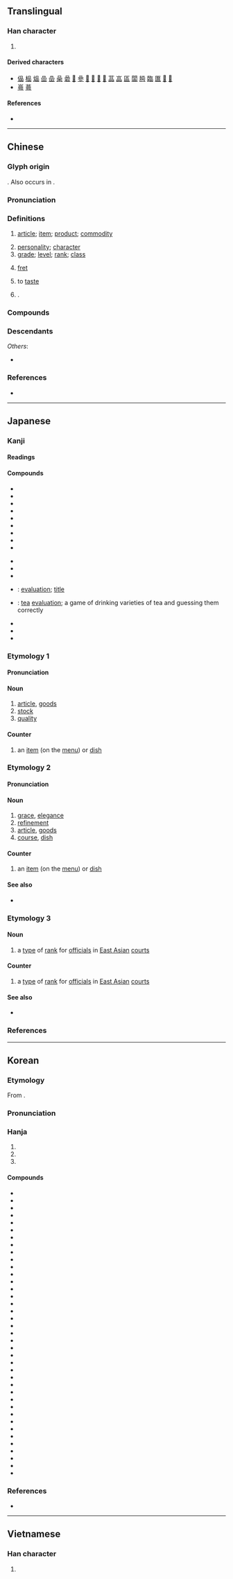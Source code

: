 {{also|晶|㗊}}
{{character info}}
==Translingual==
{{stroke order|strokes=9}}

===Han character===
{{Han char|rn=30|rad=口|as=06|sn=9|four=60660|canj=RRR|ids=⿱口吅}}

# {{mul-shuowen radical-def|42}}

====Derived characters====
* [[偘]] [[榀]] [[煰]] [[嵒]] [[喦]] [[喿]] [[碞]] [[𠻖]] [[𠻝]] [[𠼧]] [[𤸔]] [[𭊉]] [[𮀭]] [[䓵]] [[嵓]] [[區]] [[闆]] [[㬽]] [[臨]] [[匲]] [[𠾅]] [[𥰔]]
* [[㠋]] [[蕚]]

====References====
* {{Han ref|kx=0188.120|dkj=03581|dj=0407.120|hdz=10615.100|uh=54C1|ud=21697|bh=AB7E|bd=43902}}

----

==Chinese==
{{zh-forms|alt=𠯮}}

===Glyph origin===
{{Han etym}}
{{zh-etym-triple|口|mouth}}. Also occurs in {{zh-l|*區}}.

===Pronunciation===
{{zh-pron
|m=pǐn
|ma=Zh-pin.ogg
|m-s=pin3
|c=ban2
|c-t=
|g=pin3
|h=pfs=phín;gd=pin3
|j=bing2
|mb=pěng
|md=pīng
|mn=ml,jj,tw:phín
|mn-t=bing2/bang2
|mn-t_note=bing2 - literary; bang2 - vernacular
|w=2phin
|x=pin3
|mc=y
|oc=y
|cat=n,pn,v
}}

===Definitions===
{{zh-hanzi}}

# [[article]]; [[item]]; [[product]]; [[commodity]]
#: {{zh-x|商品|merchandise}}
#: {{zh-x|食品|foodstuff}}
# [[personality]]; [[character]]
# [[grade]]; [[level]]; [[rank]]; [[class]]
# {{lb|zh|musical instrument|of a [[string instrument]]}} [[fret]]
# to [[taste]]
# {{surname|zh}}.

===Compounds===
{{zh-der|產品|一品|一品紅|一品鍋|三品|上品|下品|中心商品|中間產品|九品|九品中正|九品詞|乳品|乳製品|五品|人品|代替品|代用品|仿冒品|仿製品|低溫食品|作品|供品|保養品|健康食品|偽品|備品|備用品|免稅品|冰品|冷凍食品|凡品|出品|出版品|副產品|加工品|劣品|化妝品|半成品|半製品|印刷品|品位|品位分類|品例|品名|品味|品嘗|品嚐|品學|品學兼優|品官|品度|品庶|品弄|品彙|品從|品德|品性|品月|品服|品望|品格|品格教育|品格清高|品次|品流|品牌|品物|品理|品目|品相|品秩|品種|品種改良|品竹彈絲|品竹調弦|品竹調絲|品第|品節|品管|品管員|品管圈|品簫|品紅|品級|品綠|品脫|品花寶鑑|品茗|品茶|品蓮臺|品藻|品行|品行端醇|品評|品調|品貌|品貌風流|品質|品質管制|品酒|品酒師|品量|品鑑|品頭論足|品頭題足|品題|品類|品食|品高德重|商品|商品情報|商品條碼|商品檢驗|國產品|大品般若|奢侈品|奶品|妙品|官品|宣傳品|對品調用|小品|小品文|展覽品|工藝品|差品|廢品|強化食品|彈絲品竹|微波食品|必需品|成品|戰利品|手工藝品|抵押品|拳頭產品|擔保品|敦品勵學|日用品|晚明小品|普門品|書品|替代品|果品|棉織品|棋品|極品|樂品|樣品|樣品屋|次品|正品|殉葬品|殊品|殘品|毒品|毛織品|民用品|油品|流品|流當品|消耗品|消費品|滋養品|無印良品|物品|特價品|犧牲品|獎品|珍品|甄才品能|甜品|生活品質|生物食品|產品|產品組合|產品線|用品|皮製品|相容產品|真品|神品|祭品|禁品|禁製品|禮品|禮品店|禮品書|立品|管制品|粗品|粗製品|精品|紀念品|純品|紡織品|絕世孤品|絕品|絲織品|美術品|耐久品|聖品|能品|脫水食品|臺灣精品|舶來品|花品|茶品|藝品|藝術品|藥品|處理品|虛擬樣品|補品|補給品|裝飾品|製品|製造品|複印品|複品牌|複製品|評品|評頭品足|詩品|調味品|調絃品竹|調絲品竹|貢品|貨品|貴品|賚品|賭品|贈品|贗品|軍品|農產品|逸品|違禁品|配給品|金融商品|針織品|阿托品|附屬品|陪葬品|陶土製品|非賣品|音像製品|音品|題品|食品|食品工業|食品衛生|高品|高官極品|鹼性食品|鹽藏品|麻織品|麻醉藥品|品柱|品田|無品}}

===Descendants===
{{CJKV||ひん|j2=ほん|품|phẩm}}
''Others'':
* {{desc|vi|bor=1|phím|t=[[fret]]; [[key]]}}

===References===
* {{R:twedu|A00575}}

{{zh-cat|Advanced|String instruments}}

----

==Japanese==

===Kanji===
{{ja-kanji|grade=3|rs=口06}}

====Readings====
{{ja-readings
|goon=ほん
|kanon=ひん
|kun=しな-
}}

====Compounds====
{{der-top|Compounds}}
* {{ja-r|品%薄|しな%うす}}
* {{ja-r|品%切れ|しな%ぎれ}}
* {{ja-r|品%定め|しな%さだめ}}
* {{ja-r|品%物|しな%もの}}
* {{ja-r|品%位|ひん%い}}
* {{ja-r|品%格|ひん%かく}}
* {{ja-r|品%行|ひん%こう}}
* {{ja-r|品%行%方%正|ひん%こう%ほう%せい}}
* {{ja-r|品%詞|ひん%し}}
{{der-mid}}
* {{ja-r|品%質|ひん%しつ}}
* {{ja-r|品%種|ひん%しゅ}}
* {{ja-r|品%性|ひん%せい}}
* {{ja-r|品%題|ひん%だい}}: [[evaluation]]; [[title]]
* {{ja-r|品%茶|ひん%ちゃ}}: [[tea]] [[evaluation]]; a game of drinking varieties of tea and guessing them correctly
* {{ja-r|品%評|ひん%ぴょう}}
* {{ja-r|品%目|ひん%もく}}
* {{ja-r|商品|しょうひん}}
{{der-bottom}}

===Etymology 1===
{{ja-kanjitab|しな|yomi=k}}

====Pronunciation====
{{ja-pron|yomi=k|しな|acc=0|acc_ref=DJR}}

====Noun====
{{ja-noun|しな}}

# [[article]], [[goods]]
# [[stock]]
# [[quality]]

====Counter====
{{ja-pos|counter|しな}}

# an [[item]] (on the [[menu]]) or [[dish]]
#:{{ja-x|一%品|ひと%しな|1 item/dish}}

===Etymology 2===
{{ja-kanjitab|ひん|yomi=kanon}}

====Pronunciation====
{{ja-pron|yomi=kanon|ひん|acc=0|acc_ref=DJR}}

====Noun====
{{ja-noun|ひん}}

# [[grace]], [[elegance]]
# [[refinement]]
# [[article]], [[goods]]
# [[course]], [[dish]]

====Counter====
{{ja-pos|counter|ひん}}

# an [[item]] (on the [[menu]]) or [[dish]]
#:{{ja-x|一%品|いっ%ぴん|1 item/dish}}
#:{{ja-x|三%品|さん%ぴん|3 items/dishes}}

====See also====
* {{ja-r|品%位|ひん%い}}

===Etymology 3===
{{ja-kanjitab|ほん|yomi=goon}}

====Noun====
{{ja-noun|ほん}}

# {{lb|ja|history|sort=ほん}} a [[type]] of [[rank]] for [[official]]s in [[East Asian]] [[court]]s

====Counter====
{{ja-pos|counter|ほん}}

# {{lb|ja|history|sort=ほん}} a [[type]] of [[rank]] for [[official]]s in [[East Asian]] [[court]]s
#:{{ja-x|一%品|いっ%ぽん|rank 1}}
#:{{ja-x|三%品|さん%ぼん|rank 3}}

====See also====
* {{ja-r|品%位|ほん%い}}

===References===
<references/>

----

==Korean==

===Etymology===
From {{der|ko|ltc|-}} {{ltc-l|品}}.

{{collapse|
* {{hanja-dongguk|픔〯|phǔm}}
* {{hanja-hunmong|품〯|phwǔm|雜語}}
|Historical readings
|bg=#FFFFFF}}

===Pronunciation===
{{ko-hanja-pron|품|l=y}}

===Hanja===
{{ko-hanja-search}}
{{ko-hanja|[[물건]]([[物件]])|품}}

# {{hanja form of|품|[[article]]; [[goods]]}}
# {{hanja form of|품|[[personality]]; [[character]]}}
# {{hanja form of|품|[[quality]]}}

====Compounds====
{{der-top3|Compounds}}
* {{ko-l|품질|品質}}
* {{ko-l|제품|製品}}
* {{ko-l|상품|商品}}
* {{ko-l|식품|食品}}
* {{ko-l|물품|物品}}
* {{ko-l|부품|部品}}
* {{ko-l|작품|作品}}
* {{ko-l|납품|納品}}
* {{ko-l|금품|金品}}
* {{ko-l|품목|品目}}
* {{ko-l|비품|菲品}}
* {{ko-l|성품|性品}}
* {{ko-l|품성|品性}}
* {{ko-l|약품|藥品}}
* {{ko-l|진품|眞品}}
* {{ko-l|명품|名品}}
* {{ko-l|인품|人品}}
* {{ko-l|품격|品格}}
* {{ko-l|품귀|品貴}}
* {{ko-l|품행|品行}}
* {{ko-l|품등|品等}}
* {{ko-l|정품|正品}}
* {{ko-l|경품|景品}}
* {{ko-l|품위|品位}}
* {{ko-l|품정|品定}}
* {{ko-l|품평|品評}}
* {{ko-l|품종|品種}}
* {{ko-l|상품|上品}}
* {{ko-l|반품|返品}}
* {{ko-l|품계|品階}}
* {{ko-l|용품|用品}}
* {{ko-l|품사|品詞}}
* {{ko-l|오품|五品}}
* {{ko-l|출품|出品}}
* {{ko-l|대품|代品}}
* {{ko-l|비품|備品}}
* {{ko-l|사품|私品}}
* {{ko-l|일품|一品}}
* {{ko-l|소품|小品}}
{{der-bottom}}

===References===
* {{R:hanjadoc|1211}}

----

==Vietnamese==

===Han character===
{{vi-readings|reading=phẩm|rs=口06}}

# {{rfdef|vi|sort=口06}}